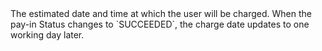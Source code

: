  

  
<ResponseField name="ChargeDate" type="timestamp" default="">    
The estimated date and time at which the user will be charged. When the pay-in Status changes to `SUCCEEDED`, the charge date updates to one working day later.   

<Expandable title="properties">  

</Expandable> 
</ResponseField>